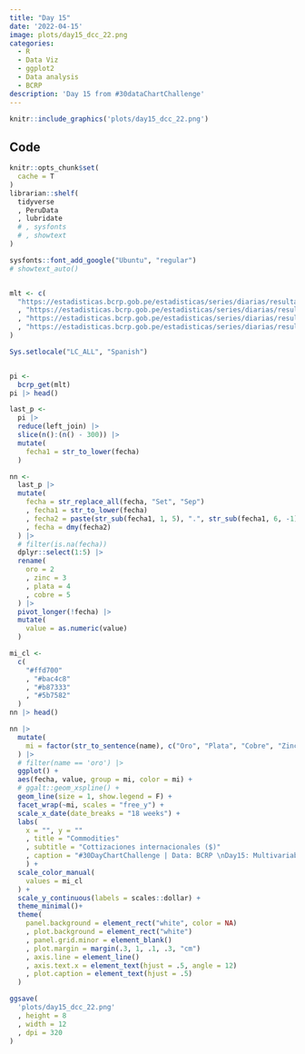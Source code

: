```yaml
---
title: "Day 15" 
date: '2022-04-15'
image: plots/day15_dcc_22.png
categories:
  - R
  - Data Viz 
  - ggplot2
  - Data analysis
  - BCRP
description: 'Day 15 from #30dataChartChallenge'
---
```



```r
knitr::include_graphics('plots/day15_dcc_22.png')
```

## Code 

```r
knitr::opts_chunk$set(
  cache = T
)
librarian::shelf(
  tidyverse
  , PeruData
  , lubridate
  # , sysfonts
  # , showtext
)

sysfonts::font_add_google("Ubuntu", "regular")
# showtext_auto()


mlt <- c(
  "https://estadisticas.bcrp.gob.pe/estadisticas/series/diarias/resultados/PD04704XD/html"
  , "https://estadisticas.bcrp.gob.pe/estadisticas/series/diarias/resultados/PD04703XD/html"
  , "https://estadisticas.bcrp.gob.pe/estadisticas/series/diarias/resultados/PD04702XD/html"
  , "https://estadisticas.bcrp.gob.pe/estadisticas/series/diarias/resultados/PD04701XD/html"
)

Sys.setlocale("LC_ALL", "Spanish")


pi <- 
  bcrp_get(mlt)
pi |> head()
```

```r
last_p <- 
  pi |> 
  reduce(left_join) |> 
  slice(n():(n() - 300)) |> 
  mutate(
    fecha1 = str_to_lower(fecha)
  )

nn <- 
  last_p |> 
  mutate(
    fecha = str_replace_all(fecha, "Set", "Sep")
    , fecha1 = str_to_lower(fecha)
    , fecha2 = paste(str_sub(fecha1, 1, 5), ".", str_sub(fecha1, 6, -1), sep = "")
    , fecha = dmy(fecha2)
  ) |> 
  # filter(is.na(fecha))
  dplyr::select(1:5) |> 
  rename(
    oro = 2
    , zinc = 3
    , plata = 4
    , cobre = 5
  ) |> 
  pivot_longer(!fecha) |> 
  mutate(
    value = as.numeric(value)
  )

mi_cl <- 
  c(
    "#ffd700"
    , "#bac4c8"
    , "#b87333"
    , "#5b7582"
  )
nn |> head()
```



```r
nn |> 
  mutate(
    mi = factor(str_to_sentence(name), c("Oro", "Plata", "Cobre", "Zinc"))
  ) |> 
  # filter(name == 'oro') |> 
  ggplot() +
  aes(fecha, value, group = mi, color = mi) +
  # ggalt::geom_xspline() +
  geom_line(size = 1, show.legend = F) +
  facet_wrap(~mi, scales = "free_y") +
  scale_x_date(date_breaks = "18 weeks") +
  labs(
    x = "", y = ""
    , title = "Commodities"
    , subtitle = "Cottizaciones internacionales ($)"
    , caption = "#30DayChartChallenge | Data: BCRP \nDay15: Multivariable | Viz: @JhonKevinFlore1"
    ) +
  scale_color_manual(
    values = mi_cl
  ) +
  scale_y_continuous(labels = scales::dollar) +
  theme_minimal()+
  theme(
    panel.background = element_rect("white", color = NA)
    , plot.background = element_rect("white")
    , panel.grid.minor = element_blank()
    , plot.margin = margin(.3, 1, .1, .3, "cm")
    , axis.line = element_line()
    , axis.text.x = element_text(hjust = .5, angle = 12)
    , plot.caption = element_text(hjust = .5)
  )
```

```r
ggsave(
  'plots/day15_dcc_22.png'
  , height = 8
  , width = 12
  , dpi = 320
)
```


